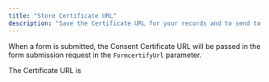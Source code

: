 ```yaml
---
title: "Store Certificate URL"
description: "Save the Certificate URL for your records and to send to partners"
---
```


When a form is submitted, the Consent Certificate URL will be passed in the form submission request in the `FormcertifyUrl` parameter.&#x20;

The Certificate URL is&#x20;
